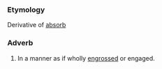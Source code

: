 ===Etymology===
Derivative of [[absorb]]
===Adverb===
#In a manner as if wholly [[engrossed]] or engaged.